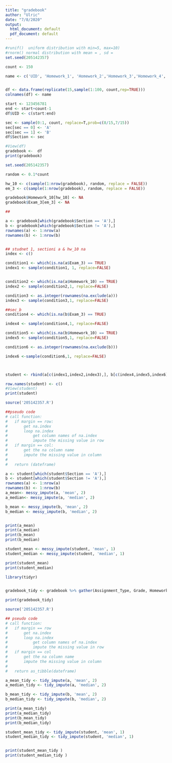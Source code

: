 ```yaml
---
title: "gradebook"
author: "Ulric"
date: "7/8/2020"
output:
  html_document: default
  pdf_document: default
---
```




```r


#runif()  uniform distribution with min=5, max=10) 
#rnorm() normal distribution with mean = , sd =
set.seed(205142357)

count <- 150

name <- c('UID', 'Homework_1', 'Homework_2','Homework_3','Homework_4','Homework_5','Homework_6','Homework_7','Homework_8','Homework_9','Homework_10','Exam_1','Exam_2', 'Exam_3', 'Section')


df <- data.frame(replicate(15,sample(1:100, count,rep=TRUE)))
colnames(df) <- name

start <- 123456781
end <- start+count-1
df$UID <- c(start:end)

sec <- sample(0:1, count, replace=T,prob=c(8/15,7/15))
sec[sec == 0] <- 'A'
sec[sec == 1] <- 'B'
df$Section <- sec

#View(df)
gradebook <-  df
print(gradebook)

```

```r
set.seed(205142357)

random <- 0.1*count

hw_10 <- c(sample(1:nrow(gradebook), random, replace = FALSE))
em_3 <- c(sample(1:nrow(gradebook), random, replace = FALSE))

gradebook$Homework_10[hw_10] <- NA
gradebook$Exam_3[em_3] <- NA

##

a <- gradebook[which(gradebook$Section == 'A'),]
b <- gradebook[which(gradebook$Section != 'A'),]
rownames(a) <- 1:nrow(a)
rownames(b) <- 1:nrow(b)


## studnet 1, sectioni a & hw_10 na
index <- c()

condition1 <- which(is.na(a$Exam_3) == TRUE)
index1 <- sample(condition1, 1, replace=FALSE)


condition2 <- which(is.na(a$Homework_10) == TRUE)
index2 <- sample(condition2,1, replace=FALSE)

condition3 <- as.integer(rownames(na.exclude(a)))
index3 <- sample(condition3,1, replace=FALSE)

##sec_b
condition4 <- which(is.na(b$Exam_3) == TRUE)

index4 <- sample(condition4,1, replace=FALSE)

condition5 <- which(is.na(b$Homework_10) == TRUE)
index5 <- sample(condition5,1, replace=FALSE)

condition6 <- as.integer(rownames(na.exclude(b)))

index6 <-sample(condition6,1, replace=FALSE)



student <- rbind(a[c(index1,index2,index3),], b[c(index4,index5,index6),])

row.names(student) <- c()
#View(student)
print(student)

```

```r


source('205142357.R')

##pseudo code
# call function:
# 	if margin == row:
# 		get na.index
# 		loop na.index
# 			get column names of na.index
# 			impute the missing value in row
# 	if margin == col:
# 		get the na column name
# 		impute the missing value in column
# 
# 	return (dateframe)

```

```r
a <- student[which(student$Section == 'A'),]
b <- student[which(student$Section != 'A'),]
rownames(a) <- 1:nrow(a)
rownames(b) <- 1:nrow(b)
a_mean<- messy_impute(a, 'mean', 2)
a_median<- messy_impute(a, 'median', 2)

b_mean <- messy_impute(b, 'mean', 2)
b_median <- messy_impute(b, 'median', 2)


print(a_mean)
print(a_median)
print(b_mean)
print(b_median)
```


```r
student_mean <- messy_impute(student, 'mean', 1)
student_median <- messy_impute(student, 'median', 1)

print(student_mean)
print(student_median)
```


```r


library(tidyr)


gradebook_tidy <- gradebook %>% gather(Assignment_Type, Grade, Homework_1:Exam_3,  na.rm = FALSE)

print(gradebook_tidy)

```


```r
source('205142357.R')

## pseudo code
# call function:
# 	if margin == row
# 		get na.index
# 		loop na.index
# 			get column names of na.index
# 			impute the missing value in row
# 	if margin == col
# 		get the na column name
# 		impute the missing value in column
# 
# 	return as_tibble(dateframe)

```

```r



a_mean_tidy <- tidy_impute(a, 'mean', 2)
a_median_tidy <- tidy_impute(a, 'median', 2)

b_mean_tidy <- tidy_impute(b, 'mean', 2)
b_median_tidy <- tidy_impute(b, 'median', 2)

print(a_mean_tidy)
print(a_median_tidy)
print(b_mean_tidy)
print(b_median_tidy)
```

```r



student_mean_tidy <- tidy_impute(student, 'mean', 1)
student_median_tidy <- tidy_impute(student, 'median', 1)


print(student_mean_tidy )
print(student_median_tidy )

```


